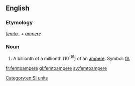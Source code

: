 ==English==

===Etymology===
''[[femto-]]'' + ''[[ampere]]''

===Noun===
{{en-noun}}

# A billionth of a millionth (10<sup>-15</sup>) of an [[ampere]]. Symbol: [[fA]]

[[Category:en:SI units]]

[[fr:femtoampere]]
[[gl:femtoampere]]
[[sv:femtoampere]]